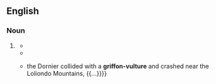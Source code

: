 {{also|griffon vulture}}
==English==

===Noun===
{{en-noun}}

# {{lb|en|uncommon}} {{alternative form of|griffon vulture|lang=en}}
#* {{quote-text|lang=en|year=1884|author=John Worcester|title=The Animals of the Bible and Their Correspondences|page=128|passage=Mr. Wood and Mr. Tristram agree that the '''griffon-vulture''' is the bird, or one of the birds, whose name is rendered "The Eagle" in our version of the Scriptures.}}
#* {{quote-text|lang=en|year=1990|author=Claude Lévi-Strauss|title=The Origin of Table Manners: Mythologiques|page=140|passage=The '''griffon-vulture's''' daughters gathered round him and, as they were very pretty, he made advances to them.}}
#* {{quote-text|lang=en|year=1992|author=Jonathan S. Adams|title=The Myth of Wild Africa: Conservation Without Illusion|page=52|passage={{...}} the Dornier collided with a '''griffon-vulture''' and crashed near the Loliondo Mountains, {{...}}}}